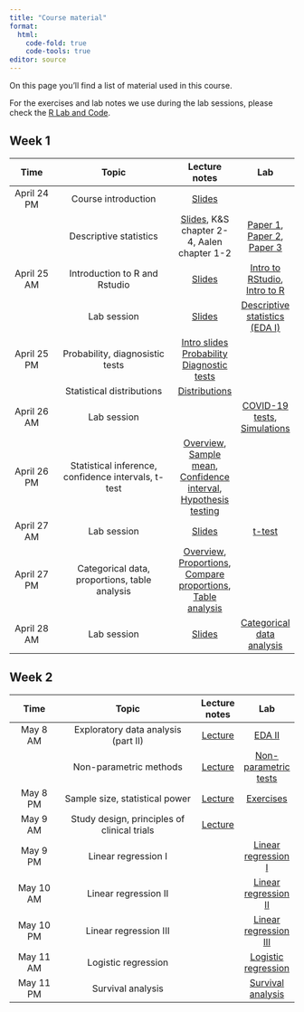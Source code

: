```yaml
---
title: "Course material"
format: 
  html:
    code-fold: true
    code-tools: true
editor: source
---
```


On this page you'll find a list of material used in this course.

For the exercises and lab notes we use during the lab sessions, please check the [R Lab and Code](https://ocbe-uio.github.io/teaching_mf9130e/lab/overview.html).

## Week 1

|     Time      |                  Topic                   |   Lecture notes    |  Lab |
|:-------------:|:-----------------------------------------:|:---------:|:----:|
| April 24 PM  | Course introduction | [Slides](Module1-Part1-Course_introduction.pdf) |  |
|              | Descriptive statistics| [Slides](Module1-Part2-Data_and_descriptive_statistics_full.pdf), K&S chapter 2-4, Aalen chapter 1-2  | [Paper 1](Gerstung_2015.pdf), [Paper 2](Kristiansen_2022.pdf), [Paper 3](PreventADALL_2022.pdf)  |
| April 25 AM  | Introduction to R and Rstudio | [Slides](lab_slides/lablecture_intro_r.pdf) | [Intro to RStudio](https://ocbe-uio.github.io/teaching_mf9130e/lab/lab_intro_rstudio.html), [Intro to R](https://ocbe-uio.github.io/teaching_mf9130e/lab/lab_intro_r.html) | 
|              | Lab session |[Slides](lab_slides/lablecture_eda1.pdf) | [Descriptive statistics (EDA I)](https://ocbe-uio.github.io/teaching_mf9130e/lab/lab_eda_part1.html) | 
| April 25 PM | Probability, diagnosistic tests  | [Intro slides](Slides_intro_probability_diagnostic_tests.pdf) [Probability](notes_probability.qmd) [Diagnostic tests](notes_diagnostic_tests.qmd) |  |
|             |  Statistical distributions   |  [Distributions](notes_distributions.qmd)  |     |
| April 26 AM |  Lab session  | | [COVID-19 tests](lab_diagnostic_tests.qmd),  [Simulations](lab_distributions.qmd)  |
| April 26 PM |  Statistical inference, confidence intervals, t-test         |[Overview](day3/Module3-PartI-IntroLecture.pdf), [Sample mean](day3/Module3-PartI-key_concept_1.pdf), [Confidence interval](day3/Module3-PartI-key_concept_2.pdf), [Hypothesis testing](day3/Module3-PartI-key_concept_3.pdf)  |  | 
| April 27 AM |  Lab session         |[Slides](lab_slides/lablecture_ttest.pdf)  | [t-test](https://ocbe-uio.github.io/teaching_mf9130e/lab/lab_ttest.html) | 
| April 27 PM |  Categorical data, proportions, table analysis        |[Overview](day4/Module3-PartII-IntroLecture.pdf), [Proportions](day4/Module3-PartII-key_concept_1.pdf), [Compare proportions](day4/Module3-PartII-key_concept_2.pdf),  [Table analysis](day4/Module3-PartII-key_concept_3.pdf) | |
| April 28 AM |  Lab session        | [Slides](lab_slides/lablecture_categorical.pdf) | [Categorical data analysis](https://ocbe-uio.github.io/teaching_mf9130e/lab/lab_categorical.html) |



## Week 2


|     Time      |                  Topic                   |   Lecture notes     |  Lab |
|:-------------:|:----------------------------------------:|:--------:|:-------------:|
| May 8 AM  | Exploratory data analysis (part II) | [Lecture](day5/lecture_eda2.pdf)|[EDA II](https://ocbe-uio.github.io/teaching_mf9130e/lab/lab_eda_part2.html) | 
|                  | Non-parametric methods |[Lecture](day5/lecture_nonpara.pdf) |[Non-parametric tests](https://ocbe-uio.github.io/teaching_mf9130e/lab/lab_nonpara.html) | 
| May 8 PM | Sample size, statistical power          |[Lecture](day5/day5_lecture_sample_size.pdf) | [Exercises](day5/day5_exercises_sample_size.pdf)| | 
| May 9 AM | Study design, principles of clinical trials          | [Lecture](day6/2023-05-09_Epidemiological-clinical-design_Stenehjem_UPLOAD.pdf)|  | 
| May 9 PM | Linear regression I        | | [Linear regression I](https://ocbe-uio.github.io/teaching_mf9130e/lab/lab_linearreg-I.html) | 
| May 10 AM | Linear regression II       | | [Linear regression II](https://ocbe-uio.github.io/teaching_mf9130e/lab/lab_linearreg-II.html) | 
| May 10 PM | Linear regression III       | | [Linear regression III](https://ocbe-uio.github.io/teaching_mf9130e/lab/lab_linearreg-III.html) | 
| May 11 AM | Logistic regression          | | [Logistic regression](https://ocbe-uio.github.io/teaching_mf9130e/lab/lab_logistic_reg.html) | 
| May 11 PM | Survival analysis          | | [Survival analysis](https://ocbe-uio.github.io/teaching_mf9130e/lab/lab_survival.html) | 






